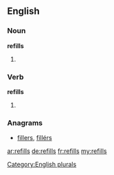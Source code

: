 ==English==

===Noun===
'''refills'''

# {{plural of|refill}}

===Verb===
'''refills'''

# {{en-third-person singular of|refill}}

===Anagrams===
* [[fillers#English|fillers]], [[fillérs#English|fillérs]]
[[Category:English plurals]]

[[ar:refills]]
[[de:refills]]
[[fr:refills]]
[[my:refills]]
